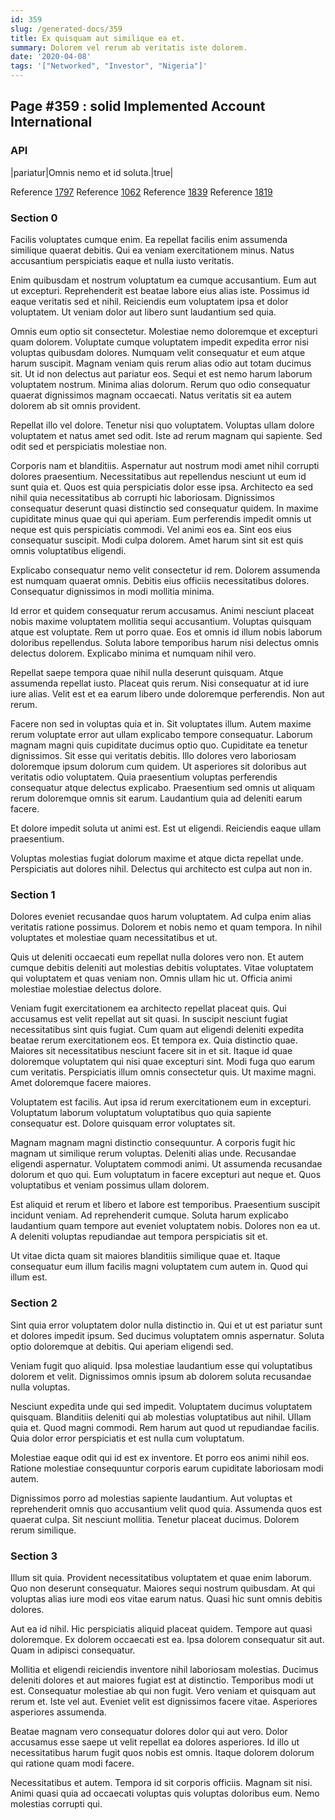 ```yaml
---
id: 359
slug: /generated-docs/359
title: Ex quisquam aut similique ea et.
summary: Dolorem vel rerum ab veritatis iste dolorem.
date: '2020-04-08'
tags: '["Networked", "Investor", "Nigeria"]'
---
```


## Page #359 : solid Implemented Account International
### API

|pariatur|Omnis nemo et id soluta.|true|

Reference [1797](/1797)
Reference [1062](/1062)
Reference [1839](/1839)
Reference [1819](/1819)


### Section 0
Facilis voluptates cumque enim. Ea repellat facilis enim assumenda similique quaerat debitis. Qui ea veniam exercitationem minus. Natus accusantium perspiciatis eaque et nulla iusto veritatis.
 Enim quibusdam et nostrum voluptatum ea cumque accusantium. Eum aut ut excepturi. Reprehenderit est beatae labore eius alias iste. Possimus id eaque veritatis sed et nihil. Reiciendis eum voluptatem ipsa et dolor voluptatem. Ut veniam dolor aut libero sunt laudantium sed quia.
 Omnis eum optio sit consectetur. Molestiae nemo doloremque et excepturi quam dolorem. Voluptate cumque voluptatem impedit expedita error nisi voluptas quibusdam dolores. Numquam velit consequatur et eum atque harum suscipit.
Magnam veniam quis rerum alias odio aut totam ducimus sit. Ut id non delectus aut pariatur eos. Sequi et est nemo harum laborum voluptatem nostrum. Minima alias dolorum. Rerum quo odio consequatur quaerat dignissimos magnam occaecati. Natus veritatis sit ea autem dolorem ab sit omnis provident.
 Repellat illo vel dolore. Tenetur nisi quo voluptatem. Voluptas ullam dolore voluptatem et natus amet sed odit. Iste ad rerum magnam qui sapiente. Sed odit sed et perspiciatis molestiae non.
 Corporis nam et blanditiis. Aspernatur aut nostrum modi amet nihil corrupti dolores praesentium. Necessitatibus aut repellendus nesciunt ut eum id sunt quia et. Quos est quia perspiciatis dolor esse ipsa. Architecto ea sed nihil quia necessitatibus ab corrupti hic laboriosam. Dignissimos consequatur deserunt quasi distinctio sed consequatur quidem.
In maxime cupiditate minus quae qui qui aperiam. Eum perferendis impedit omnis ut neque est quis perspiciatis commodi. Vel animi eos ea. Sint eos eius consequatur suscipit. Modi culpa dolorem. Amet harum sint sit est quis omnis voluptatibus eligendi.
 Explicabo consequatur nemo velit consectetur id rem. Dolorem assumenda est numquam quaerat omnis. Debitis eius officiis necessitatibus dolores. Consequatur dignissimos in modi mollitia minima.
 Id error et quidem consequatur rerum accusamus. Animi nesciunt placeat nobis maxime voluptatem mollitia sequi accusantium. Voluptas quisquam atque est voluptate.
Rem ut porro quae. Eos et omnis id illum nobis laborum doloribus repellendus. Soluta labore temporibus harum nisi delectus omnis delectus dolorem. Explicabo minima et numquam nihil vero.
 Repellat saepe tempora quae nihil nulla deserunt quisquam. Atque assumenda repellat iusto. Placeat quis rerum. Nisi consequatur at id iure iure alias. Velit est et ea earum libero unde doloremque perferendis. Non aut rerum.
 Facere non sed in voluptas quia et in. Sit voluptates illum. Autem maxime rerum voluptate error aut ullam explicabo tempore consequatur. Laborum magnam magni quis cupiditate ducimus optio quo. Cupiditate ea tenetur dignissimos.
Sit esse qui veritatis debitis. Illo dolores vero laboriosam doloremque ipsum dolorum cum quidem. Ut asperiores sit doloribus aut veritatis odio voluptatem. Quia praesentium voluptas perferendis consequatur atque delectus explicabo. Praesentium sed omnis ut aliquam rerum doloremque omnis sit earum. Laudantium quia ad deleniti earum facere.
 Et dolore impedit soluta ut animi est. Est ut eligendi. Reiciendis eaque ullam praesentium.
 Voluptas molestias fugiat dolorum maxime et atque dicta repellat unde. Perspiciatis aut dolores nihil. Delectus qui architecto est culpa aut non in.
### Section 1
Dolores eveniet recusandae quos harum voluptatem. Ad culpa enim alias veritatis ratione possimus. Dolorem et nobis nemo et quam tempora. In nihil voluptates et molestiae quam necessitatibus et ut.
 Quis ut deleniti occaecati eum repellat nulla dolores vero non. Et autem cumque debitis deleniti aut molestias debitis voluptates. Vitae voluptatem qui voluptatem et quas veniam non. Omnis ullam hic ut. Officia animi molestiae molestiae delectus dolore.
 Veniam fugit exercitationem ea architecto repellat placeat quis. Qui accusamus est velit repellat aut sit quasi. In suscipit nesciunt fugiat necessitatibus sint quis fugiat. Cum quam aut eligendi deleniti expedita beatae rerum exercitationem eos. Et tempora ex. Quia distinctio quae.
Maiores sit necessitatibus nesciunt facere sit in et sit. Itaque id quae doloremque voluptatem qui nisi quae excepturi sint. Modi fuga quo earum cum veritatis. Perspiciatis illum omnis consectetur quis. Ut maxime magni. Amet doloremque facere maiores.
 Voluptatem est facilis. Aut ipsa id rerum exercitationem eum in excepturi. Voluptatum laborum voluptatum voluptatibus quo quia sapiente consequatur est. Dolore quisquam error voluptates sit.
 Magnam magnam magni distinctio consequuntur. A corporis fugit hic magnam ut similique rerum voluptas. Deleniti alias unde.
Recusandae eligendi aspernatur. Voluptatem commodi animi. Ut assumenda recusandae dolorum et quo qui. Eum voluptatum in facere excepturi aut neque et. Quos voluptatibus et veniam possimus ullam dolorem.
 Est aliquid et rerum et libero et labore est temporibus. Praesentium suscipit incidunt veniam. Ad reprehenderit cumque. Soluta harum explicabo laudantium quam tempore aut eveniet voluptatem nobis. Dolores non ea ut. A deleniti voluptas repudiandae aut tempora perspiciatis sit et.
 Ut vitae dicta quam sit maiores blanditiis similique quae et. Itaque consequatur eum illum facilis magni voluptatem cum autem in. Quod qui illum est.
### Section 2
Sint quia error voluptatem dolor nulla distinctio in. Qui et ut est pariatur sunt et dolores impedit ipsum. Sed ducimus voluptatem omnis aspernatur. Soluta optio doloremque at debitis. Qui aperiam eligendi sed.
 Veniam fugit quo aliquid. Ipsa molestiae laudantium esse qui voluptatibus dolorem et velit. Dignissimos omnis ipsum ab dolorem soluta recusandae nulla voluptas.
 Nesciunt expedita unde qui sed impedit. Voluptatem ducimus voluptatem quisquam. Blanditiis deleniti qui ab molestias voluptatibus aut nihil.
Ullam quia et. Quod magni commodi. Rem harum aut quod ut repudiandae facilis. Quia dolor error perspiciatis et est nulla cum voluptatum.
 Molestiae eaque odit qui id est ex inventore. Et porro eos animi nihil eos. Ratione molestiae consequuntur corporis earum cupiditate laboriosam modi autem.
 Dignissimos porro ad molestias sapiente laudantium. Aut voluptas et reprehenderit omnis quo accusantium velit quod quia. Assumenda quos est quaerat culpa. Sit nesciunt mollitia. Tenetur placeat ducimus. Dolorem rerum similique.
### Section 3
Illum sit quia. Provident necessitatibus voluptatem et quae enim laborum. Quo non deserunt consequatur. Maiores sequi nostrum quibusdam. At qui voluptas alias iure modi eos vitae earum natus. Quasi hic sunt omnis debitis dolores.
 Aut ea id nihil. Hic perspiciatis aliquid placeat quidem. Tempore aut quasi doloremque. Ex dolorem occaecati est ea. Ipsa dolorem consequatur sit aut. Quam in adipisci consequatur.
 Mollitia et eligendi reiciendis inventore nihil laboriosam molestias. Ducimus deleniti dolores et aut maiores fugiat est at distinctio. Temporibus modi ut est.
Consequatur molestiae ab qui non fugit. Vero veniam et quisquam aut rerum et. Iste vel aut. Eveniet velit est dignissimos facere vitae. Asperiores asperiores assumenda.
 Beatae magnam vero consequatur dolores dolor qui aut vero. Dolor accusamus esse saepe ut velit repellat ea dolores asperiores. Id illo ut necessitatibus harum fugit quos nobis est omnis. Itaque dolorem dolorum qui ratione quam modi facere.
 Necessitatibus et autem. Tempora id sit corporis officiis. Magnam sit nisi. Animi quasi quia ad occaecati voluptas quis voluptas doloribus eum. Nemo molestias corrupti qui.
